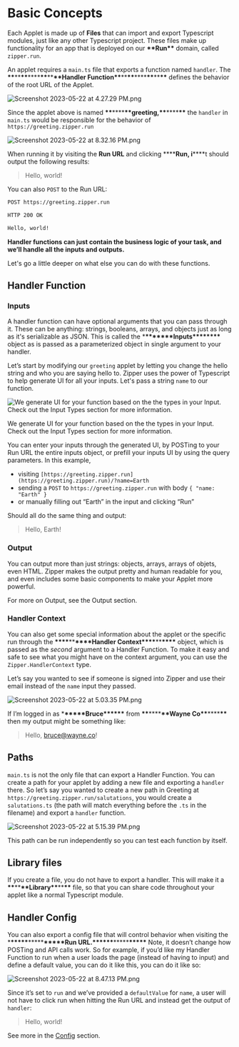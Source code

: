 # Basic Concepts

Each Applet is made up of **Files** that can import and export Typescript modules, just like any other Typescript project. These files make up functionality for an app that is deployed on our **\*\***Run**\*\*** domain, called `zipper.run`.

An applet requires a `main.ts` file that exports a function named `handler`. The **\*\***\*\***\*\***\*\*\*\***\*\***\*\***\*\***Handler Function**\*\***\*\***\*\***\*\*\*\***\*\***\*\***\*\*** defines the behavior of the root URL of the Applet.

![Screenshot 2023-05-22 at 4.27.29 PM.png](public/images/Screenshot_2023-05-22_at_4.27.29_PM.png)

Since the applet above is named **\*\***\*\*\*\***\*\***greeting,**\*\***\*\*\*\***\*\*** the `handler` in `main.ts` would be responsible for the behavior of `https://greeting.zipper.run`

![Screenshot 2023-05-22 at 8.32.16 PM.png](public/images/Screenshot_2023-05-22_at_8.32.16_PM.png)

When running it by visiting the **Run URL** and clicking **\*\***Run, i**\*\***t should output the following results:

> Hello, world!

You can also `POST` to the Run URL:

```bash
POST https://greeting.zipper.run

HTTP 200 OK

Hello, world!
```

**Handler functions can just contain the business logic of your task, and we’ll handle all the inputs and outputs.**

Let's go a little deeper on what else you can do with these functions.

## Handler Function

### Inputs

A handler function can have optional arguments that you can pass through it. These can be anything: strings, booleans, arrays, and objects just as long as it's serializable as JSON. This is called the \***\*\*\*\*\*\*\***Inputs\***\*\*\*\*\*\*\*** object as is passed as a parameterized object in single argument to your handler.

Let’s start by modifying our `greeting` applet by letting you change the hello string and who you are saying hello to. Zipper uses the power of Typescript to help generate UI for all your inputs. Let's pass a string `name` to our function.

![We generate UI for your function based on the the types in your Input. Check out the Input Types section for more information.](public/images/Screenshot_2023-05-22_at_4.47.08_PM.png)

We generate UI for your function based on the the types in your Input. Check out the Input Types section for more information.

You can enter your inputs through the generated UI, by POSTing to your Run URL the entire inputs object, or prefill your inputs UI by using the query parameters. In this example,

- visiting `[https://greeting.zipper.run](https://greeting.zipper.run)/?name=Earth`
- sending a `POST` to `https://greeting.zipper.run` with body `{ "name: "Earth" }`
- or manually filling out “Earth” in the input and clicking “Run”

Should all do the same thing and output:

> Hello, Earth!

### Output

You can output more than just strings: objects, arrays, arrays of objets, even HTML. Zipper makes the output pretty and human readable for you, and even includes some basic components to make your Applet more powerful.

For more on Output, see the Output section.

### Handler Context

You can also get some special information about the applet or the specific run through the **\*\*\*\***\*\***\*\*\*\***Handler Context**\*\*\*\***\*\***\*\*\*\*** object, which is passed as the _second_ argument to a Handler Function. To make it easy and safe to see what you might have on the context argument, you can use the `Zipper.HandlerContext` type.

Let’s say you wanted to see if someone is signed into Zipper and use their email instead of the `name` input they passed.

![Screenshot 2023-05-22 at 5.03.35 PM.png](public/images/Screenshot_2023-05-22_at_5.03.35_PM.png)

If I’m logged in as \***\*\*\*\*\***Bruce\***\*\*\*\*\*** from **\*\***\*\*\*\***\*\***Wayne Co**\*\***\*\*\*\***\*\*** then my output might be something like:

> Hello, bruce@wayne.co!

## Paths

`main.ts` is not the only file that can export a Handler Function. You can create a path for your applet by adding a new file and exporting a `handler` there. So let’s say you wanted to create a new path in Greeting at `https://greeting.zipper.run/salutations`, you would create a `salutations.ts` (the path will match everything before the `.ts` in the filename) and export a `handler` function.

![Screenshot 2023-05-22 at 5.15.39 PM.png](public/images/Screenshot_2023-05-22_at_5.15.39_PM.png)

This path can be run independently so you can test each function by itself.

## Library files

If you create a file, you do not have to export a handler. This will make it a **\*\***\*\***\*\***Library**\*\***\*\***\*\*** file, so that you can share code throughout your applet like a normal Typescript module.

## Handler Config

You can also export a config file that will control behavior when visiting the \***\*\*\*\*\***\*\*\*\*\***\*\*\*\*\***Run URL.\***\*\*\*\*\***\*\*\*\*\***\*\*\*\*\*** Note, it doesn’t change how POSTing and API calls work. So for example, if you’d like my Handler Function to run when a user loads the page (instead of having to input) and define a default value, you can do it like this, you can do it like so:

![Screenshot 2023-05-22 at 8.47.13 PM.png](public/images/Screenshot_2023-05-22_at_8.47.13_PM.png)

Since it’s set to `run` and we’ve provided a `defaultValue` for `name`, a user will not have to click run when hitting the Run URL and instead get the output of `handler`:

> Hello, world!

See more in the [Config](https://www.notion.so/Zipper-Documentation-f1c584a926c74fbfa70850f2a461c7d4?pvs=21) section.
